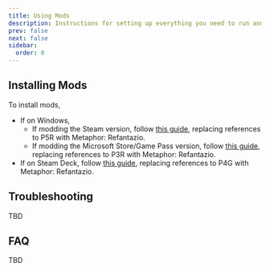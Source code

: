 ```yaml
---
title: Using Mods
description: Instructions for setting up everything you need to run and install Metaphor Refantazio (PC) mods.
prev: false
next: false
sidebar:
  order: 0
---
```


## Installing Mods

To install mods,

- If on Windows,
  - If modding the Steam version, follow [this guide](https://gamebanana.com/tuts/15399), replacing references to P5R with Metaphor: Refantazio.
  - If modding the Microsoft Store/Game Pass version, follow [this guide](https://gamebanana.com/tuts/17171), replacing references to P3R with Metaphor: Refantazio.
- If on Steam Deck, follow [this guide](https://gamebanana.com/tuts/17474), replacing references to P4G with Metaphor: Refantazio.

## Troubleshooting

TBD

## FAQ

TBD
